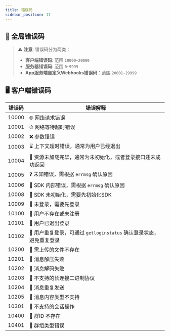 ```yaml
---
title: 错误码
sidebar_position: 11
---
```





## 🚫 全局错误码

> ⚠️ **注意**: 错误码分为两类：
>
> - **客户端错误码**: 范围 `10000~20000`
> - **服务器错误码**: 范围 `0~9999`
> - **App服务端自定义Webhooks错误码**：范围 `20001-29999`

## 🖥 客户端错误码

| **错误码** | **错误解释**                                                         |
|----------|-------------------------------------------------------------------|
| 10000      | 🌐 网络请求错误                                                    |
| 10001      | ⏱ 网络等待超时错误                                                 |
| 10002      | ❌ 参数错误                                                         |
| 10003      | ⌛ 上下文超时错误，通常为用户已经退出                               |
| 10004      | 🔄 资源未加载完毕，通常为未初始化，或者登录接口还未成功返回         |
| 10005      | ❓ 未知错误，需根据 `errmsg` 确认原因                              |
| 10006      | 🚨 SDK 内部错误，需根据 `errmsg` 确认原因                         |
| 10008      | 🚨 SDK 未初始化，需要先初始化SDK                               |
| 10009      | 🚨 未登录，需要先登录                                         |
| 10100      | 🚫 用户不存在或未注册                                              |
| 10101      | 🚪 用户已退出登录                                                  |
| 10102      | 🔄 用户重复登录，可通过 `getloginstatus` 确认登录状态，避免重复登录 |
| 10200      | 🚫 需上传的文件不存在                                             |
| 10201      | 🚫 消息解压失败                                                    |
| 10202      | 🚫 消息解码失败                                                    |
| 10203      | 🚫 不支持的长连接二进制协议                                       |
| 10204      | 🚫 消息重复发送                                                    |
| 10205      | 🚫 消息内容类型不支持                                              |
| 10301      | 🚫 不支持的会话操作                                                |
| 10400      | 🚫 群ID 不存在                                                    |
| 10401      | 🚫 群组类型错误                                                    |
